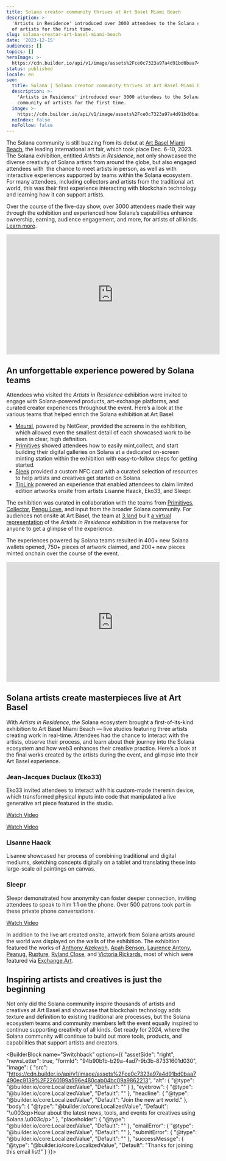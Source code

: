 ```yaml
---
title: Solana creator community thrives at Art Basel Miami Beach
description: >-
  'Artists in Residence' introduced over 3000 attendees to the Solana community
  of artists for the first time.
slug: solana-creator-art-basel-miami-beach
date: '2023-12-15'
audiences: []
topics: []
heroImage: >-
  https://cdn.builder.io/api/v1/image/assets%2Fce0c7323a97a4d91bd0baa7490ec9139%2F7c1d61c8c4ad4a72833e0e8a9d9a253e
status: published
locale: en
seo:
  title: Solana | Solana creator community thrives at Art Basel Miami Beach
  description: >-
    'Artists in Residence' introduced over 3000 attendees to the Solana
    community of artists for the first time.
  image: >-
    https://cdn.builder.io/api/v1/image/assets%2Fce0c7323a97a4d91bd0baa7490ec9139%2F7c1d61c8c4ad4a72833e0e8a9d9a253e
  noIndex: false
  noFollow: false
---
```


The Solana community is still buzzing from its debut at [Art Basel Miami Beach](https://www.artbasel.com/miami-beach), the leading international art fair, which took place Dec. 6-10, 2023. The Solana exhibition, entitled _Artists in Residence_, not only showcased the diverse creativity of Solana artists from around the globe, but also engaged attendees with  the chance to meet artists in person, as well as with interactive experiences supported by teams within the Solana ecosystem. For many attendees, including collectors and artists from the traditional art world, this was their first experience interacting with blockchain technology and learning how it can support artists. 

Over the course of the five-day show, over 3000 attendees made their way through the exhibition and experienced how Solana’s capabilities enhance ownership, earning, audience engagement, and more, for artists of all kinds. [Learn more](https://solana.com/art-basel).


<iframe width="560" height="315" src="https://www.youtube.com/embed/HssYExTzoUs" title="YouTube video player" frameborder="0" allow="accelerometer; autoplay; clipboard-write; encrypted-media; gyroscope; picture-in-picture; web-share" referrerpolicy="strict-origin-when-cross-origin" allowfullscreen></iframe>


## An unforgettable experience powered by Solana teams

Attendees who visited the _Artists in Residence_ exhibition were invited to engage with Solana-powered products, art-exchange platforms, and curated creator experiences throughout the event. Here’s a look at the various teams that helped enrich the Solana exhibition at Art Basel:

-   [Meural](https://my.meural.netgear.com/), powered by NetGear, provided the screens in the exhibition, which allowed even the smallest detail of each showcased work to be seen in clear, high definition.
-   [Primitives](https://primitives.xyz/landing?redirectTo=%2Fhome) showed attendees how to easily mint,collect, and start building their digital galleries on Solana at a dedicated on-screen minting station within the exhibition with easy-to-follow steps for getting started.
-   [Sleek](https://www.sosleek.io/) provided a custom NFC card with a curated selection of resources to help artists and creatives get started on Solana.
-   [TipLink](https://tiplink.io/) powered an experience that enabled attendees to claim limited edition artworks onsite from artists Lisanne Haack, Eko33, and Sleepr. 

The exhibition was curated in collaboration with the teams from [Primitives](https://primitives.xyz/home), [Collector](https://collector.sh/), [Pengu Love](https://www.pengulove.com/), and input from the broader Solana community. For audiences not onsite at Art Basel, the team at [3.land](https://3.land/) built [a virtual representation](https://3.land/world/9RidDab8FHCfTLVSkXadKpQ5JMnenqx6EJBw5eRZPc6Q) of the _Artists in Residence_ exhibition in the metaverse for anyone to get a glimpse of the experience.

The experiences powered by Solana teams resulted in 400+ new Solana wallets opened, 750+ pieces of artwork claimed, and 200+ new pieces minted onchain over the course of the event.


<iframe width="560" height="315" src="https://www.youtube.com/embed/IEFFOHeWAFY" title="YouTube video player" frameborder="0" allow="accelerometer; autoplay; clipboard-write; encrypted-media; gyroscope; picture-in-picture; web-share" referrerpolicy="strict-origin-when-cross-origin" allowfullscreen></iframe>


## Solana artists create masterpieces live at Art Basel

With _Artists in Residence_, the Solana ecosystem brought a first-of-its-kind exhibition to Art Basel Miami Beach — live studios featuring three artists creating work in real-time. Attendees had the chance to interact with the artists, observe their process, and learn about their journey into the Solana ecosystem and how web3 enhances their creative practice. Here’s a look at the final works created by the artists during the event, and glimpse into their Art Basel experience.


### Jean-Jacques Duclaux (Eko33)

Eko33 invited attendees to interact with his custom-made theremin device, which transformed physical inputs into code that manipulated a live generative art piece featured in the studio.

[Watch Video](https://youtu.be/YHilyEoAPgI?feature=shared)



[Watch Video](https://youtu.be/pZ1q-ZG8Z-U?feature=shared)

### **Lisanne Haack**

Lisanne showcased her process of combining traditional and digital mediums, sketching concepts digitally on a tablet and translating these into large-scale oil paintings on canvas.



### **Sleepr**

Sleepr demonstrated how anonymity can foster deeper connection, inviting attendees to speak to him 1:1 on the phone. Over 500 patrons took part in these private phone conversations.

[Watch Video](https://youtu.be/FYL4cZruID4?feature=shared)


In addition to the live art created onsite, artwork from Solana artists around the world was displayed on the walls of the exhibition. The exhibition featured the works of [Anthony Azekwoh](https://exchange.art/single/7mkMux4Coj5CiyMfqqFodGiwixVJCA7BuNy6C7aVdkFP), [Apah Benson](https://exchange.art/single/AQx5HVGkm8KE21xkgpMP8wcwaF4frSftGdhKWnoqCxTW), [Laurence Antony](https://exchange.art/single/EH9YcvkT2ZacjQqYveUGYEu1U73R4duUwR9QLBg3KsyG), [Peanug](https://exchange.art/single/2VefdmJTFAZBfUrfWuf6A2bxnN33EPjJbbJeakPUtrfh), [Rupture](https://twitter.com/RuptureNFT), [Ryland Close](https://exchange.art/single/GT7AjiBwBXHwFAULoqg8kQhP6b3Fzgb91cxtc64e1sUT), and [Victoria Rickards](https://www.victoriarickards.studio/), most of which were featured via [Exchange.Art](https://exchange.art/). 

## Inspiring artists and creatives is just the beginning

Not only did the Solana community inspire thousands of artists and creatives at Art Basel and showcase that blockchain technology adds texture and definition to existing traditional are processes, but the Solana ecosystem teams and community members left the event equally inspired to continue supporting creativity of all kinds. Get ready for 2024, where the Solana community will continue to build out more tools, products, and capabilities that support artists and creators.

<BuilderBlock name="Switchback" options={{
  "assetSide": "right",
  "newsLetter": true,
  "formId": "94b90b1b-b29a-4ad7-9b3b-87331601d030",
  "image": {
    "src": "https://cdn.builder.io/api/v1/image/assets%2Fce0c7323a97a4d91bd0baa7490ec9139%2F2260199a596e480cab04bc09a9862213",
    "alt": {
      "@type": "@builder.io/core:LocalizedValue",
      "Default": ""
    }
  },
  "eyebrow": {
    "@type": "@builder.io/core:LocalizedValue",
    "Default": ""
  },
  "headline": {
    "@type": "@builder.io/core:LocalizedValue",
    "Default": "Join the new art world."
  },
  "body": {
    "@type": "@builder.io/core:LocalizedValue",
    "Default": "\u003cp>Hear about the latest news, tools, and events for creatives using Solana.\u003c/p>"
  },
  "placeholder": {
    "@type": "@builder.io/core:LocalizedValue",
    "Default": ""
  },
  "emailError": {
    "@type": "@builder.io/core:LocalizedValue",
    "Default": ""
  },
  "submitError": {
    "@type": "@builder.io/core:LocalizedValue",
    "Default": ""
  },
  "successMessge": {
    "@type": "@builder.io/core:LocalizedValue",
    "Default": "Thanks for joining this email list!"
  }
}}>

</BuilderBlock>
